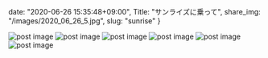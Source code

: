 date: "2020-06-26 15:35:48+09:00",
Title: "サンライズに乗って",
share_img: "/images/2020_06_26_5.jpg",
slug: "sunrise"
}

<img src="/images/2020_06_26_1.jpg" alt="post image" />
<img src="/images/2020_06_26_2.jpg" alt="post image" />
<img src="/images/2020_06_26_3.jpg" alt="post image" />
<img src="/images/2020_06_26_4.jpg" alt="post image" />
<img src="/images/2020_06_26_5.jpg" alt="post image" />
<img src="/images/2020_06_26_6.jpg" alt="post image" />